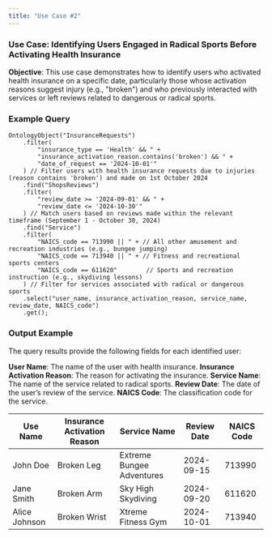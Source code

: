 ```yaml
---
title: "Use Case #2"
---
```


### Use Case: Identifying Users Engaged in Radical Sports Before Activating Health Insurance

**Objective**: This use case demonstrates how to identify users who activated health insurance on a specific date, particularly those whose activation reasons suggest injury (e.g., "broken") and who previously interacted with services or left reviews related to dangerous or radical sports.

### **Example Query**

```
OntologyObject("InsuranceRequests")
    .filter(
        "insurance_type == 'Health' && " +
        "insurance_activation_reason.contains('broken') && " +
        "date_of_request == '2024-10-01'"
    ) // Filter users with health insurance requests due to injuries (reason contains 'broken') and made on 1st October 2024
    .find("ShopsReviews")
    .filter(
        "review_date >= '2024-09-01' && " +
        "review_date <= '2024-10-30'"
    ) // Match users based on reviews made within the relevant timeframe (September 1 - October 30, 2024)
    .find("Service")
    .filter(
        "NAICS_code == 713990 || " + // All other amusement and recreation industries (e.g., bungee jumping)
        "NAICS_code == 713940 || " + // Fitness and recreational sports centers
        "NAICS_code == 611620"        // Sports and recreation instruction (e.g., skydiving lessons)
    ) // Filter for services associated with radical or dangerous sports
    .select("user_name, insurance_activation_reason, service_name, review_date, NAICS_code")
    .get();
```

### **Output Example**

The query results provide the following fields for each identified user:

**User Name**: The name of the user with health insurance.
**Insurance Activation Reason**: The reason for activating the insurance.
**Service Name**: The name of the service related to radical sports.
**Review Date**: The date of the user’s review of the service.
**NAICS Code**: The classification code for the service.

| Use Name               | Insurance Activation Reason | Service Name	 | Review Date | NAICS Code |
| ------------------ | ---------- | ------------ | ---------- | ---------- |
| John Doe	 | Broken Leg	     | Extreme Bungee Adventures          | 2024-09-15	       | 713990
| Jane Smith	  | 	Broken Arm      | Sky High Skydiving	          | 2024-09-20	       | 611620
| Alice Johnson | Broken Wrist     | Xtreme Fitness Gym	          | 2024-10-01	     | 713940

